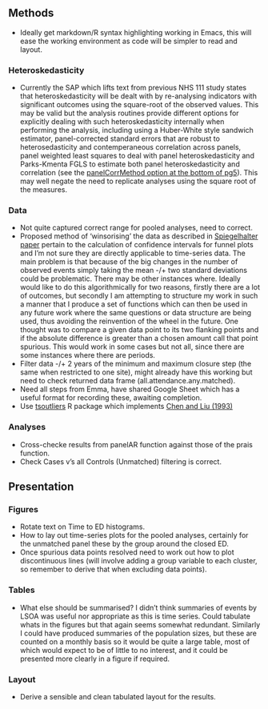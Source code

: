 ## Methods

* Ideally get markdown/R syntax highlighting working in Emacs, this will ease the working environment as code will be simpler to read and layout.

### Heteroskedasticity

* Currently the SAP which lifts text from previous NHS 111 study states that heteroskedasticity will be dealt with by re-analysing indicators with significant outcomes using the square-root of the observed values.  This may be valid but the analysis routines provide different options for explicitly dealing with such heteroskedasticity internally when performing the analysis, including using a Huber-White style sandwich estimator, panel-corrected standard errors that are robust to heterosedasticity and contemperaneous correlation across panels, panel weighted least squares to deal with panel heteroskedasticity and Parks-Kmenta FGLS to estimate both panel heteroskedasticity and correlation (see the [panelCorrMethod option at the bottom of pg5](https://cran.r-project.org/web/packages/panelAR/panelAR.pdf)).  This may well negate the need to replicate analyses using the square root of the measures.


### Data

* Not quite captured correct range for pooled analyses, need to correct.
* Proposed method of 'winsorising' the data as described in [Spiegelhalter paper](http://www.medicine.cf.ac.uk/media/filer_public/2010/10/11/journal_club_-_spiegelhalter_stats_in_med_funnel_plots.pdf) pertain to the calculation of confidence intervals for funnel plots and I'm not sure they are directly applicable to time-series data.  The main problem is that because of the big changes in the number of observed events simply taking the mean -/+ two standard deviations could be problematic.  There may be other instances where. Ideally would like to do this algorithmically for two reasons, firstly there are a lot of outcomes, but secondly I am attempting to structure my work in such a manner that I produce a set of functions which can then be used in any future work where the same questions or data structure are being used, thus avoiding the reinvention of the wheel in the future. One thought was to compare a given data point to its two flanking points and if the absolute difference is greater than a chosen amount call that point spurious.  This would work in some cases but not all, since there are some instances where there are periods.
* Filter data -/+ 2 years of the minimum and maximum closure step (the same when restricted to one site), might already have this working but need to check returned data frame (all.attendance.any.matched).
* Need all steps from Emma, have shared Google Sheet which has a useful format for recording these, awaiting completion.
* Use [tsoutliers](https://cran.r-project.org/web/packages/tsoutliers/) R package which implements [Chen and Liu (1993)](https://www.jstor.org/stable/2290724?seq=1#page_scan_tab_contents)

### Analyses

* Cross-checke results from panelAR function against those of the prais function.
* Check Cases v's all Controls (Unmatched) filtering is correct.


## Presentation

### Figures

* Rotate text on Time to ED histograms.
* How to lay out time-series plots for the pooled analyses, certainly for the unmatched panel these by the group around the closed ED.
* Once spurious data points resolved need to work out how to plot discontinuous lines (will involve adding a group variable to each cluster, so remember to derive that when excluding data points).


### Tables

* What else should be summarised?  I didn't think summaries of events by LSOA was useful nor appropriate as this is time series.  Could tabulate whats in the figures but that again seems somewhat redundant.  Similarly I could have produced summaries of the population sizes, but these are counted on a monthly basis so it would be quite a large table, most of which would expect to be of little to no interest, and it could be presented more clearly in a figure if required.

### Layout

* Derive a sensible and clean tabulated layout for the results.
